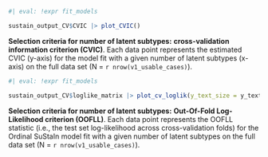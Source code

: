 :::{#suppfig-cvic-1 custom-style="Caption"}

```r
#| eval: !expr fit_models

sustain_output_CV$CVIC |> plot_CVIC()
```

**Selection criteria for number of latent subtypes:**
**cross-validation information criterion (CVIC)**.
Each data point represents the estimated CVIC (y-axis)
for the model fit with a given number of latent subtypes (x-axis)
on the full data set (N = `r nrow(v1_usable_cases)`).

:::

:::{#suppfig-cvic-2 custom-style="Caption"}

```r
#| eval: !expr fit_models

sustain_output_CV$loglike_matrix |> plot_cv_loglik(y_text_size = y_text_size)
```

**Selection criteria for number of latent subtypes:**
**Out-Of-Fold Log-Likelihood criterion (OOFLL)**.
Each data point represents the OOFLL statistic
(i.e., the test set log-likelihood across cross-validation folds)
for the Ordinal SuStaIn model fit with a given number of latent subtypes
on the full data set (N = `r nrow(v1_usable_cases)`).
:::
